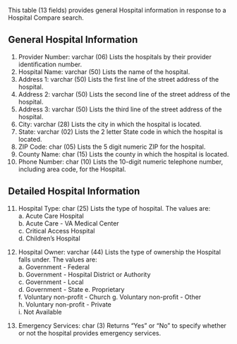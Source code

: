 
This table (13 fields) provides general Hospital information in response to a Hospital Compare search.  


## General Hospital Information

  1. Provider Number: varchar (06) Lists the hospitals by their provider identification number.   
  2. Hospital Name:   varchar (50) Lists the name of the hospital.   
  3. Address 1:       varchar (50) Lists the first line of the street address of the hospital.   
  4. Address 2:       varchar (50) Lists the second line of the street address of the hospital.   
  5. Address 3:       varchar (50) Lists the third line of the street address of the hospital.
  6. City:            varchar (28) Lists the city in which the hospital is located.   
  7. State:           varchar (02) Lists the 2 letter State code in which the hospital is located.   
  8. ZIP Code:           char (05) Lists the 5 digit numeric ZIP for the hospital.  
  9. County Name:        char (15) Lists the county in which the hospital is located.   
 10. Phone Number:       char (10) Lists the 10-digit numeric telephone number, including area code, for the Hospital.
 

## Detailed Hospital Information

 11. Hospital Type:      char (25) Lists the type of hospital. The values are:   
    a. Acute Care Hospital   
    b. Acute Care - VA Medical Center   
    c. Critical Access Hospital   
    d. Children's Hospital   
    
 12. Hospital Owner: varchar (44) Lists the type of ownership the Hospital falls under. The values are:   
    a. Government - Federal   
    b. Government - Hospital District or Authority  
    c. Government - Local   
    d. Government - State 
    e. Proprietary  
    f. Voluntary non-profit - Church 
    g. Voluntary non-profit - Other   
    h. Voluntary non-profit - Private   
    i. Not Available   
    
 13. Emergency Services: char (3) Returns "Yes" or "No" to specify whether or not the hospital provides emergency services. 


